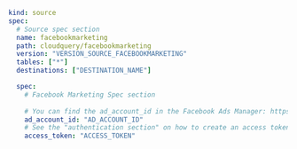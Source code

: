 ```yaml copy
kind: source
spec:
  # Source spec section
  name: facebookmarketing
  path: cloudquery/facebookmarketing
  version: "VERSION_SOURCE_FACEBOOKMARKETING"
  tables: ["*"]
  destinations: ["DESTINATION_NAME"]

  spec: 
    # Facebook Marketing Spec section
    
    # You can find the ad_account_id in the Facebook Ads Manager: https://www.facebook.com/ads/manager/accounts/
    ad_account_id: "AD_ACCOUNT_ID"
    # See the "authentication section" on how to create an access token
    access_token: "ACCESS_TOKEN"

```
